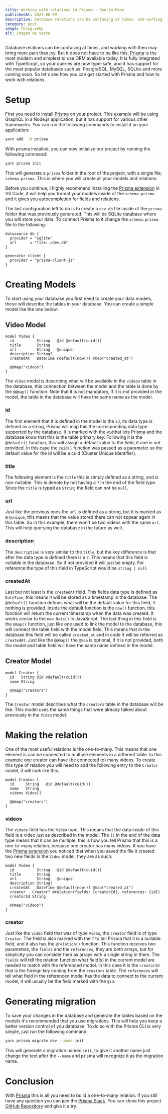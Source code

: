 ```yaml
---
title: Working with relations in Prisma - One-to-Many
publishedAt: 2021-06-09
description: Database relations can be confusing at times, and working with then may bring more pain than joy. But it does not have to be like this.
category: post
image: /blog.webp
alt: Imagem de teste
---
```


Database relations can be confusing at times, and working with then may bring more pain than joy. But it does not have to be like this, [Prisma](https://www.prisma.io/?utm_source=Prisma%20Ambassador&utm_medium=Blog%20post&utm_campaign=Prisma%20AP%20Daniel%20Olavio%20Ferreira) is the most modern and simplest to use ORM available today. It is fully integrated with TypeScript, so your queries are now type-safe, and it has support for the most popular databases such as: PostgreSQL, MySQL, SQLite and more coming soon. So let's see how you can get started with Prisma and how to work with relations.

# Setup

First you need to install [Prisma](https://www.prisma.io/?utm_source=Prisma%20Ambassador&utm_medium=Blog%20post&utm_campaign=Prisma%20AP%20Daniel%20Olavio%20Ferreira) on your project. This example will be using GraphQL in a Node.js application, but it has support for various other frameworks. You can run the following commands to install it on your application:

```bash
yarn add  -D prisma
```

With prisma installed, you can now initialize our project by running the following command:

```bash
yarn prisma init
```

This will generate a `prisma` folder in the root of the project, with a single file, `schema.prisma`. This is where you will create all your models and relations.

Before you continue, I highly recommend installing the [Prisma extension](https://marketplace.visualstudio.com/items?itemName=Prisma.prisma) in VS Code, it will help you format your models inside of the `schema.prisma` and it gives you autocompletion for fields and relations.

The last configuration left to do is to create a `dev.db` file inside of the `prisma` folder that was previously generated. This will be SQLite database where you will store your data. To connect Prisma to it change the `schema.prisma` file to the following:

```prisma
datasource db {
  provider = "sqlite"
  url      = "file:./dev.db"
}

generator client {
  provider = "prisma-client-js"
}
```

# Creating Models

To start using your database you first need to create your data models, those will describe the tables in your database. You can create a simple model like the one below:

## Video Model

```prisma
model Video {
  id          String   @id @default(cuid())
  title       String
  url         String   @unique
  description String?
  createdAt   DateTime @default(now()) @map("created_at")

  @@map("videos")
}
```

The `Video` model is describing what will be available in the `videos` table in the database, this connection between the model and the table is done by the `@@map()` function. Note that it is not mandatory, if it is not provided in the model, the table in the database will have the same name as the model.

### id

The first element that it is defined in the model is the `id`, its data type is defined as a string, Prisma will map this the corresponding data type supported by the database. It is marked with the `@id`that lets Prisma and the database know that this is the table primary key. Following it is the `@default()` function, this will assign a default value to the field, if one is not provided. In this case the `cuid()` function was passed as a parameter so the default value for the id will be a cuid (Cluster Unique Identifier).

### title

The following element is the `title` this is simply defined as a string, and is non-nullable. This is denote by not having a `?` in the end of the field type. Since the `title` is typed as `String` the field can not be `null`.

### url

Just like the previous ones the `url` is defined as a string, but it is marked as a `@unique`, this means that the value stored there can not appear again in this table. So in this example, there won't be two videos with the same `url`. This will help querying the database in the future as well.

### description

The `description` is very similar to the `title`, but the key difference is that after the data type is defined there is a `?`. This means that this field is nullable in the database. So if not provided it will just be empty. For reference the type of this field in TypeScript would be `string | null`

### createdAt

Last but not least is the `createdAt` field. This fields data type is defined as `DateTime`, this means it will be stored as a timestamp in the database. The `@default()` function defines what will be the default value for this field, if nothing is provided. Inside the default function is the `now()` function, this function will return the current timestamp when the data was created. It works similar to the `new Date()` in JavaScript. The last thing in this field is the `@map()` function, just like one used to link the model to the database, this will connect the table field with the model field. This means that in the database this field will be called `created_at` and in code it will be referred as `createdAt`. Just like the `@@map()` the `@map` is optional, if it is not provided, both the model and table field will have the same name defined in the model.

## Creator Model

```prisma
model Creator {
  id   String @id @default(cuid())
  name String

  @@map("creators")
}
```

The `Creator` model describes what the `creators` table in the database will be like. This model uses the same things that were already talked about previously in the `Video` model.

# Making the relation

One of the most useful relations is the one-to-many. This means that one element is can be connected to multiple elements in a different table. In this example one creator can have (be connected to) many videos. To create this type of relation you will need to add the following entry to the `Creator` model, it will look like this.

```prisma
model Creator {
  id     String   @id @default(cuid())
  name   String
  videos Video[]

  @@map("creators")
}
```

### videos

The `videos` field has the `Video` type. This means that the data inside of this field is a video just as described in the model. The `[]` in the end of the data type means that it can be multiple, this is how you tell Prisma that this is a one-to-many relation, because one creator has many videos. If you have the [Prisma extension](https://marketplace.visualstudio.com/items?itemName=Prisma.prisma) you noticed that when you saved the file it created two new fields in the `Video` model, they are as such:

```prisma
model Video {
  id          String   @id @default(cuid())
  title       String
  url         String   @unique
  description String?
  createdAt   DateTime @default(now()) @map("created_at")
  creator   Creator? @relation(fields: [creatorId], references: [id])
  creatorId String

  @@map("videos")
}
```

### creator

Just like the `video` field that was of type `Video`, the `creator` field is of type `Creator`. The field is also marked with the `?` to tell Prisma that it is a nullable field, and it also has the `@relation()` function. This function receives two parameters, the `fields` and the `references`, they are both arrays, but for simplicity you can consider then as arrays with a single string in them. The `fields` will tell the relation function what field(s) in the current model are needed to match with the referenced model. In this case it is the `creatorId` that is the foreign key coming from the `creators` table. The `references` will tell what field in the referenced model has the data to connect to the current model, it will usually be the field marked with the `@id`.

# Generating migration

To save your changes in the database and generate the tables based on the models it's recommended that you use migrations. This will help you keep a better version control of you database. To do so with the Prisma CLI is very simple, just run the following command:

```bash
yarn prisma migrate dev --name init
```

This will generate a migration named `init`, to give it another name just change the text after the `--name` and prisma will recognize it as the migration name.

# Conclusion

With [Prisma](https://www.prisma.io/?utm_source=Prisma%20Ambassador&utm_medium=Blog%20post&utm_campaign=Prisma%20AP%20Daniel%20Olavio%20Ferreira) this is all you need to build a one-to-many relation. If you still have any question you can join the [Prisma Slack](https://slack.prisma.io/). You can clone this project [GitHub Repository](https://github.com/danielolaviobr/prisma-one-to-many-example) and give it a try.
